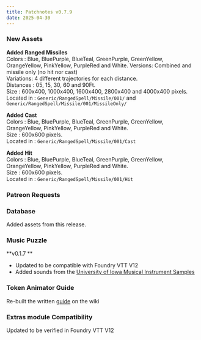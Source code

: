```yaml
---
title: Patchnotes v0.7.9
date: 2025-04-30
---
```


### New Assets

**Added Ranged Missiles**  
Colors : Blue, BluePurple, BlueTeal, GreenPurple, GreenYellow, OrangeYellow, PinkYellow, PurpleRed and White. 
Versions: Combined and missile only (no hit nor cast)  
Variations: 4 different trajectories for each distance.   
Distances : 05, 15, 30, 60 and 90Ft.  
Size : 600x400, 1000x400, 1600x400, 2800x400 and 4000x400 pixels.  
Located in : ``Generic/RangedSpell/Missile/001/`` and ``Generic/RangedSpell/Missile/001/MissileOnly/``

**Added Cast**  
Colors : Blue, BluePurple, BlueTeal, GreenPurple, GreenYellow, OrangeYellow, PinkYellow, PurpleRed and White.  
Size : 600x600 pixels.  
Located in : ``Generic/RangedSpell/Missile/001/Cast``

**Added Hit**  
Colors : Blue, BluePurple, BlueTeal, GreenPurple, GreenYellow, OrangeYellow, PinkYellow, PurpleRed and White.  
Size : 600x600 pixels.  
Located in : ``Generic/RangedSpell/Missile/001/Hit``

### Patreon Requests


### Database  

Added assets from this release.

### Music Puzzle
**v0.1.7 ** 
- Updated to be compatible with Foundry VTT V12
- Added sounds from the <a href="https://theremin.music.uiowa.edu/MIS.html">University of Iowa Musical Instrument Samples</a>

### Token Animator Guide
Re-built the written <a href="https://jules-bens-aa.github.io/jb2a-wiki/other-projects/token-animator-guide/">guide</a> on the wiki

### Extras module Compatibility
Updated to be verified in Foundry VTT V12









